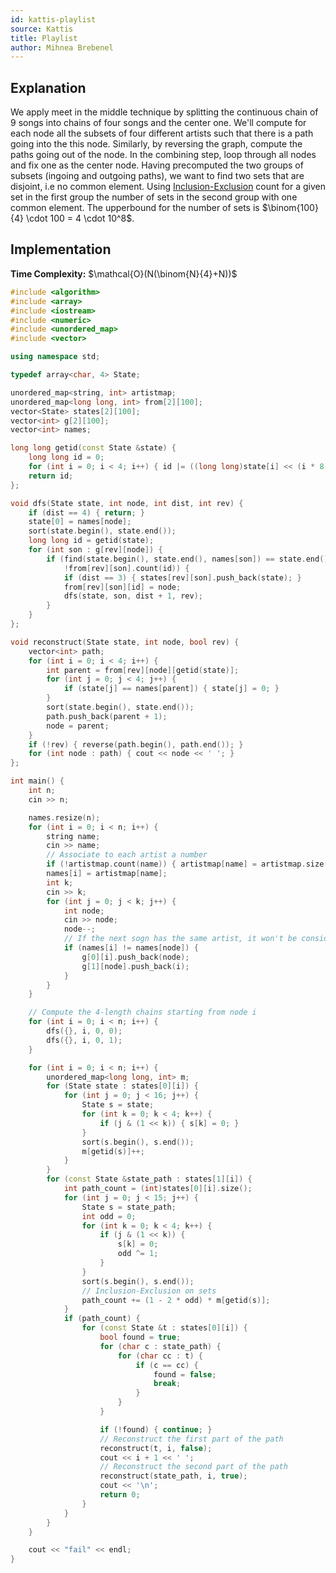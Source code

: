 ```yaml
---
id: kattis-playlist
source: Kattis
title: Playlist
author: Mihnea Brebenel
---
```


## Explanation

We apply meet in the middle technique by splitting the continuous chain of $9$ songs into chains of four songs and the center one. We'll compute for each node all the subsets of four different
artists such that there is a path going into the this node. Similarly, by reversing the graph, compute the paths going out of the node. In the combining step, loop through all nodes and
fix one as the center node. Having precomputed the two groups of subsets (ingoing and outgoing paths), we want to find two sets that are disjoint, i.e no common element. Using
[Inclusion-Exclusion](/plat/PIE) count for a given set in the first group the number of sets in the second group with one common element. The upperbound for the number of sets is
$\binom{100}{4} \cdot 100 = 4 \cdot 10^8$.

## Implementation

**Time Complexity:** $\mathcal{O}(N(\binom{N}{4}+N))$

<LanguageSection>
<CPPSection>

```cpp
#include <algorithm>
#include <array>
#include <iostream>
#include <numeric>
#include <unordered_map>
#include <vector>

using namespace std;

typedef array<char, 4> State;

unordered_map<string, int> artistmap;
unordered_map<long long, int> from[2][100];
vector<State> states[2][100];
vector<int> g[2][100];
vector<int> names;

long long getid(const State &state) {
	long long id = 0;
	for (int i = 0; i < 4; i++) { id |= ((long long)state[i] << (i * 8)); }
	return id;
};

void dfs(State state, int node, int dist, int rev) {
	if (dist == 4) { return; }
	state[0] = names[node];
	sort(state.begin(), state.end());
	long long id = getid(state);
	for (int son : g[rev][node]) {
		if (find(state.begin(), state.end(), names[son]) == state.end() &&
		    !from[rev][son].count(id)) {
			if (dist == 3) { states[rev][son].push_back(state); }
			from[rev][son][id] = node;
			dfs(state, son, dist + 1, rev);
		}
	}
};

void reconstruct(State state, int node, bool rev) {
	vector<int> path;
	for (int i = 0; i < 4; i++) {
		int parent = from[rev][node][getid(state)];
		for (int j = 0; j < 4; j++) {
			if (state[j] == names[parent]) { state[j] = 0; }
		}
		sort(state.begin(), state.end());
		path.push_back(parent + 1);
		node = parent;
	}
	if (!rev) { reverse(path.begin(), path.end()); }
	for (int node : path) { cout << node << ' '; }
};

int main() {
	int n;
	cin >> n;

	names.resize(n);
	for (int i = 0; i < n; i++) {
		string name;
		cin >> name;
		// Associate to each artist a number
		if (!artistmap.count(name)) { artistmap[name] = artistmap.size() + 1; }
		names[i] = artistmap[name];
		int k;
		cin >> k;
		for (int j = 0; j < k; j++) {
			int node;
			cin >> node;
			node--;
			// If the next sogn has the same artist, it won't be considered
			if (names[i] != names[node]) {
				g[0][i].push_back(node);
				g[1][node].push_back(i);
			}
		}
	}

	// Compute the 4-length chains starting from node i
	for (int i = 0; i < n; i++) {
		dfs({}, i, 0, 0);
		dfs({}, i, 0, 1);
	}

	for (int i = 0; i < n; i++) {
		unordered_map<long long, int> m;
		for (State state : states[0][i]) {
			for (int j = 0; j < 16; j++) {
				State s = state;
				for (int k = 0; k < 4; k++) {
					if (j & (1 << k)) { s[k] = 0; }
				}
				sort(s.begin(), s.end());
				m[getid(s)]++;
			}
		}
		for (const State &state_path : states[1][i]) {
			int path_count = (int)states[0][i].size();
			for (int j = 0; j < 15; j++) {
				State s = state_path;
				int odd = 0;
				for (int k = 0; k < 4; k++) {
					if (j & (1 << k)) {
						s[k] = 0;
						odd ^= 1;
					}
				}
				sort(s.begin(), s.end());
				// Inclusion-Exclusion on sets
				path_count += (1 - 2 * odd) * m[getid(s)];
			}
			if (path_count) {
				for (const State &t : states[0][i]) {
					bool found = true;
					for (char c : state_path) {
						for (char cc : t) {
							if (c == cc) {
								found = false;
								break;
							}
						}
					}

					if (!found) { continue; }
					// Reconstruct the first part of the path
					reconstruct(t, i, false);
					cout << i + 1 << ' ';
					// Reconstruct the second part of the path
					reconstruct(state_path, i, true);
					cout << '\n';
					return 0;
				}
			}
		}
	}

	cout << "fail" << endl;
}
```

</CPPSection>
</LanguageSection>

